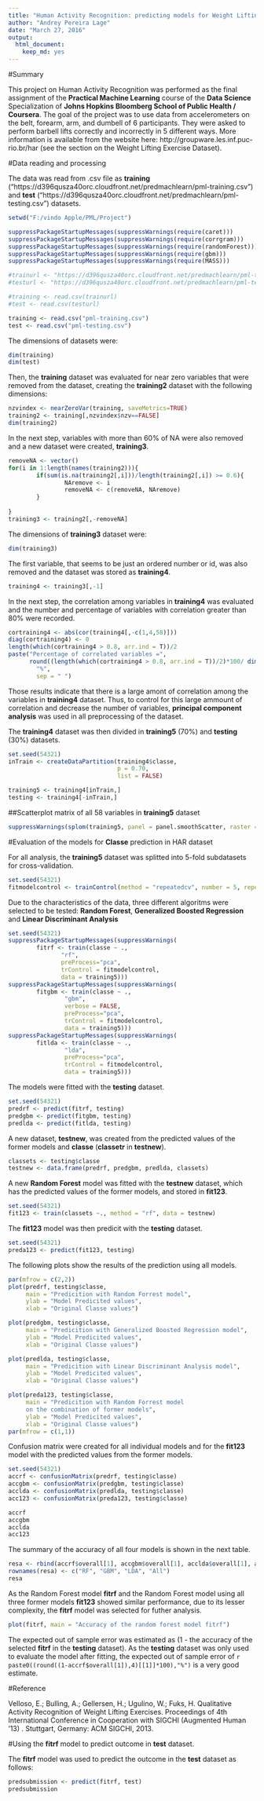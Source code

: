 ---
title: "Human Activity Recognition: predicting models for Weight Lifting Exercise"
author: "Andrey Pereira Lage"
date: "March 27, 2016"
output: 
  html_document: 
    keep_md: yes
---

#Summary

This project on Human Activity Recognition was performed as the final assignment of the **Practical Machine Learning** course of the **Data Science** Specialization of **Johns Hopkins Bloomberg School of Public Health / Coursera**. The goal of the project was to use data from accelerometers on the belt, forearm, arm, and dumbell of 6 participants. They were asked to perform barbell lifts correctly and incorrectly in 5 different ways. More information is available from the website here: http://groupware.les.inf.puc-rio.br/har (see the section on the Weight Lifting Exercise Dataset).


#Data reading and processing

The data was read from .csv file as **training** ("https://d396qusza40orc.cloudfront.net/predmachlearn/pml-training.csv") and **test** ("https://d396qusza40orc.cloudfront.net/predmachlearn/pml-testing.csv") datasets. 


```{r, echo=FALSE}
setwd("F:/vindo Apple/PML/Project")

suppressPackageStartupMessages(suppressWarnings(require(caret)))
suppressPackageStartupMessages(suppressWarnings(require(corrgram)))
suppressPackageStartupMessages(suppressWarnings(require(randomForest)))
suppressPackageStartupMessages(suppressWarnings(require(gbm)))
suppressPackageStartupMessages(suppressWarnings(require(MASS)))

#trainurl <- "https://d396qusza40orc.cloudfront.net/predmachlearn/pml-training.csv"
#testurl <- "https://d396qusza40orc.cloudfront.net/predmachlearn/pml-testing.csv"

#training <- read.csv(trainurl)
#test <- read.csv(testurl)

training <- read.csv("pml-training.csv")
test <- read.csv("pml-testing.csv")
```

The dimensions of datasets were:
```{r}
dim(training)
dim(test)
```

Then, the **training** dataset was evaluated for near zero variables that were removed from the dataset, creating the **training2** dataset with the following dimensions:
```{r}
nzvindex <- nearZeroVar(training, saveMetrics=TRUE)
training2 <- training[,nzvindex$nzv==FALSE]
dim(training2)
```

In the next step, variables with more than 60% of NA were also removed and a new dataset were created, **training3**.
```{r}
removeNA <- vector()
for(i in 1:length(names(training2))){
        if(sum(is.na(training2[,i]))/length(training2[,i]) >= 0.6){
                NAremove <- i
                removeNA <- c(removeNA, NAremove)
        }
        
}
training3 <- training2[,-removeNA]
```

The dimensions of **training3** dataset were:
```{r}
dim(training3)
```


The first variable, that seems to be just an ordered number or id, was also removed and the dataset was stored as **training4**.

```{r, echo = FALSE}
training4 <- training3[,-1]
```

In the next step, the correlation among variables in **training4** was evaluated and the number and percentage of variables with correlation greater than 80% were recorded.

```{r}
cortraining4 <- abs(cor(training4[,-c(1,4,58)]))
diag(cortraining4) <- 0
length(which(cortraining4 > 0.8, arr.ind = T))/2
paste("Percentage of correlated variables =",
      round((length(which(cortraining4 > 0.8, arr.ind = T))/2)*100/ dim(training4)[2], 2), 
        "%", 
        sep = " ")
```

Those results indicate that there is a large amont of correlation among the variables in **training4** dataset. Thus, to control for this large ammount of correlation and decrease the number of variables, **principal component analysis** was used in all preprocessing of the dataset.

The **training4** dataset was then divided in **training5** (70%) and **testing** (30%) datasets.

```{r}
set.seed(54321)
inTrain <- createDataPartition(training4$classe,
                               p = 0.70, 
                               list = FALSE)

training5 <- training4[inTrain,]
testing <- training4[-inTrain,]
```

##Scatterplot matrix of all 58 variables in **training5** dataset
```{r, message = FALSE, warning = FALSE}
suppressWarnings(splom(training5, panel = panel.smoothScatter, raster = TRUE))
```

#Evaluation of the models for **Classe** prediction in HAR dataset

For all analysis, the **training5** dataset was splitted into 5-fold subdatasets for cross-validation.

```{r}
set.seed(54321)
fitmodelcontrol <- trainControl(method = "repeatedcv", number = 5, repeats = 1)
```

Due to the characteristics of the data, three different algoritms were selected to be tested: **Random Forest**, **Generalized Boosted Regression** and **Linear Discriminant Analysis**
```{r}
set.seed(54321)
suppressPackageStartupMessages(suppressWarnings(
        fitrf <- train(classe ~ ., 
               "rf",
               preProcess="pca", 
               trControl = fitmodelcontrol, 
               data = training5)))
suppressPackageStartupMessages(suppressWarnings(
        fitgbm <- train(classe ~ ., 
                "gbm", 
                verbose = FALSE, 
                preProcess="pca", 
                trControl = fitmodelcontrol, 
                data = training5)))
suppressPackageStartupMessages(suppressWarnings(
        fitlda <- train(classe ~ .,
                "lda", 
                preProcess="pca", 
                trControl = fitmodelcontrol, 
                data = training5)))
```

The models were fitted with the **testing** dataset.

```{r}
set.seed(54321)
predrf <- predict(fitrf, testing)
predgbm <- predict(fitgbm, testing)
predlda <- predict(fitlda, testing)
```


A new dataset, **testnew**, was created from the predicted values of the former models and **classe** (**classetr** in **testnew**).
```{r}
classets <- testing$classe
testnew <- data.frame(predrf, predgbm, predlda, classets)
```

A new **Random Forest** model was fitted with the **testnew** dataset, which has the predicted values of the former models, and stored in **fit123**.

```{r}
set.seed(54321)
fit123 <- train(classets ~., method = "rf", data = testnew)
```

The **fit123** model was then predicit with the **testing** dataset.
```{r}
set.seed(54321)
preda123 <- predict(fit123, testing)
```

The following plots show the results of the prediction using all models.

```{r}
par(mfrow = c(2,2))
plot(predrf, testing$classe, 
     main = "Predicition with Random Forrest model",
     ylab = "Model Predicited values",
     xlab = "Original Classe values")

plot(predgbm, testing$classe, 
     main = "Predicition with Generalized Boosted Regression model",
     ylab = "Model Predicited values",
     xlab = "Original Classe values")

plot(predlda, testing$classe, 
     main = "Predicition with Linear Discriminant Analysis model",
     ylab = "Model Predicited values",
     xlab = "Original Classe values")

plot(preda123, testing$classe, 
     main = "Predicition with Random Forrest model
     on the combination of former models",
     ylab = "Model Predicited values",
     xlab = "Original Classe values")
par(mfrow = c(1,1))
```


Confusion matrix were created for all individual models and for the **fit123** model with the predicted values from the former models.

```{r}
set.seed(54321)
accrf <- confusionMatrix(predrf, testing$classe)
accgbm <- confusionMatrix(predgbm, testing$classe)
acclda <- confusionMatrix(predlda, testing$classe)
acc123 <- confusionMatrix(preda123, testing$classe)

accrf
accgbm
acclda
acc123
```

The summary of the accuracy of all four models is shown in the next table.

```{r}
resa <- rbind(accrf$overall[1], accgbm$overall[1], acclda$overall[1], acc123$overall[1])
rownames(resa) <- c("RF", "GBM", "LDA", "All")
resa
```

As the Random Forest model **fitrf** and the Random Forest model using all three former models **fit123** showed similar performance, due to its lesser complexity, the **fitrf** model was selected for futher analysis.

```{r}
plot(fitrf, main = "Accuracy of the random forest model fitrf")
```

The expected out of sample error was estimated as (1 - the accuracy of the selected **fitrf** in the **testing** dataset). As the **testing** dataset was only used to evaluate the model after fitting, the expected out of sample error of `r paste0((round((1-accrf$overall[1]),4)[[1]]*100),"%")` is a very good estimate.

#Reference

Velloso, E.; Bulling, A.; Gellersen, H.; Ugulino, W.; Fuks, H. Qualitative Activity Recognition of Weight Lifting Exercises. Proceedings of 4th International Conference in Cooperation with SIGCHI (Augmented Human '13) . Stuttgart, Germany: ACM SIGCHI, 2013.


#Using the **fitrf** model to predict outcome in **test** dataset.

The **fitrf** model was used to predict the outcome in the **test** dataset as follows:

```{r}
predsubmission <- predict(fitrf, test)
predsubmission
```





